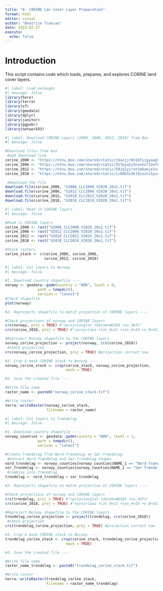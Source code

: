 ```yaml
---
title: "0. CORINE Lan Cover Layer Preparation"
format: html
editor: visual
author: "Beatrice Trascau"
date: 2023-02-27
execute: 
  echo: false
---
```


# Introduction

This script contains code which loads, prepares, and explores CORINE land cover layers.

```r
#| label: Load packages
#| message: false
library(here)
library(terra)
library(sf)
library(geodata)
library(dplyr)
library(janitor)
library(ggpubr)
library(networkD3)
```

```r
#| label: Download CORINE Layers (2000, 2006, 2012, 2018) from Box
#| message: false

#Download files from box
 #add download link
corine_2000 <- "https://ntnu.box.com/shared/static/jbazjjr6h1bfijgyaap9sxn0xj2a9o3g.tif"
corine_2006 <- "https://ntnu.box.com/shared/static/41fpya2y5nvnkxf32wf65wrtpze46a1n.tif"
corine_2012 <- "https://ntnu.box.com/shared/static/50jq1yjrot1a6aeje1vcb5yljplmgwct.tif"
corine_2018 <- "https://ntnu.box.com/shared/static/ic68b5v2k19jezcc5ysg8rtt9of24p38.tif"

 #download the file
download.file(corine_2000, "U2006_CLC2000_V2020_20u1.tif")
download.file(corine_2006, "U2012_CLC2006_V2020_20u1.tif")
download.file(corine_2012, "U2018_CLC2012_V2020_20u1.tif")
download.file(corine_2018, "U2018_CLC2018_V2020_20u1.tif")
```

```r
#| label: Read in CORINE layers
#| message: false

#Read in CORINE layers
corine_2000 <- rast("U2006_CLC2000_V2020_20u1.tif")
corine_2006 <- rast("U2012_CLC2006_V2020_20u1.tif")
corine_2012 <- rast("U2018_CLC2012_V2020_20u1.tif")
corine_2018 <- rast("U2018_CLC2018_V2020_20u1.tif")

#Stack rasters
corine_stack <- c(corine_2000, corine_2006,
                  corine_2012, corine_2018)

```

```r
#| label: Cut layers to Norway
#| message: false

#1. Download country shapefile ----
norway <- geodata::gadm(country = "NOR", level = 0, 
               path = tempdir(),
               version = "latest")
#Check shapefile
plot(norway)

#2. Reprojects shapefile to match projection of CORINE layers ----

#Check projections of norway and CORINE layers
crs(norway, proj = TRUE) #"+proj=longlat +datum=WGS84 +no_defs"
crs(corine_2018, proj = TRUE) #"+proj=laea +lat_0=52 +lon_0=10 +x_0=4321000 +y_0=3210000 +ellps=GRS80 +units=m +no_defs"

#Reproject Norway shapefile to the CORINE layers
norway_corine_projection <- project(norway, crs(corine_2018))
 #check projection
crs(norway_corine_projection, proj = TRUE) #projection correct now

#3. Crop & mask CORINE stack to Norway ----
norway_corine_stack <- crop(corine_stack, norway_corine_projection,
                            mask = TRUE)

#4. Save the created file ----

#Write file name
raster_name <- paste0("norway_corine_stack.tif")

#Write raster
terra::writeRaster(norway_corine_stack,
                   filename = raster_name)
```

```r
#| label: Cut layers to Trøndelag
#| message: false

#1. Download country shapefile ----
norway_counties <- geodata::gadm(country = "NOR", level = 1, 
               path = tempdir(),
               version = "latest")

#Create Trøndelag from Nord-Trøndelag an Sør-Trøndelag
 #extract Nord-Trøndelag and Sør-Trondelag shapes
nord_trondelag <- norway_counties[norway_counties$NAME_1 == "Nord-Trøndelag", ]
sor_trondelag <- norway_counties[norway_counties$NAME_1 == "Sør-Trøndelag", ]
 #combine into Trøndelag
trondelag <- nord_trondelag + sor_trondelag

#2. Reprojects shapefile to match projection of CORINE layers ----

#Check projections of norway and CORINE layers
crs(trondelag, proj = TRUE) #"+proj=longlat +datum=WGS84 +no_defs"
crs(corine_2018, proj = TRUE) #"+proj=laea +lat_0=52 +lon_0=10 +x_0=4321000 +y_0=3210000 +ellps=GRS80 +units=m +no_defs"

#Reproject Norway shapefile to the CORINE layers
trondelag_corine_projection <- project(trondelag, crs(corine_2018))
 #check projection
crs(trondelag_corine_projection, proj = TRUE) #projection correct now

#3. Crop & mask CORINE stack to Norway ----
trondelag_corine_stack <- crop(corine_stack, trondelag_corine_projection,
                            mask = TRUE)

#4. Save the created file ----

#Write file name
raster_name_trondelag <- paste0("trondelag_corine_stack.tif")

#Write raster
terra::writeRaster(trondelag_corine_stack,
                   filename = raster_name_trondelag)

```
